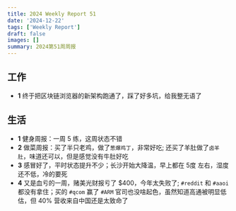```yaml
---
title: 2024 Weekly Report 51
date: '2024-12-22'
tags: ['Weekly Report']
draft: false
images: []
summary: 2024第51周周报
---
```


<TOCInline toc={props.toc}/>

## 工作

- **1** 终于把区块链浏览器的新架构跑通了，踩了好多坑，给我整无语了


## 生活

- **1** 健身周报：一周 5 练，这周状态不错
- **2** 做菜周报：买了半只老鸡，做了`葱爆鸡丁`，非常好吃; 还买了羊肚做了`卤羊肚`，味道还可以，但是感觉没有牛肚好吃
- **3** 感冒好了，平时状态提升不少；长沙开始大降温，早上都在 5度 左右，湿度还不低，冷的要死
- **4** 又是血亏的一周，赌美光财报亏了 $400，今年太失败了; `#reddit` 和 `#aaoi` 都没有拿住；买的 `#qcom` 赢了 `#ARM` 官司也没啥起色，虽然知道高通被明显低估，但 40% 营收来自中国还是太致命了

















